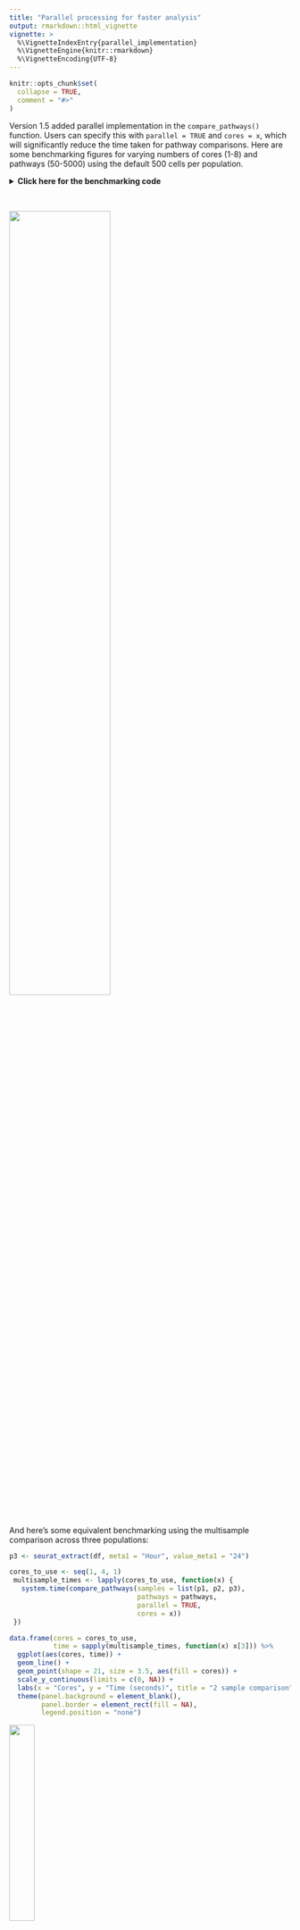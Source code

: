 ```yaml
---
title: "Parallel processing for faster analysis"
output: rmarkdown::html_vignette
vignette: >
  %\VignetteIndexEntry{parallel_implementation}
  %\VignetteEngine{knitr::rmarkdown}
  %\VignetteEncoding{UTF-8}
---
```


```r
knitr::opts_chunk$set(
  collapse = TRUE,
  comment = "#>"
)
```

Version 1.5 added parallel implementation in the `compare_pathways()` function. 
Users can specify this with `parallel = TRUE` and `cores = x`, which will significantly reduce the time taken for pathway comparisons.
Here are some benchmarking figures for varying numbers of cores (1-8) and pathways (50-5000) using the default 500 cells
per population.

<details>
  <summary>**Click here for the benchmarking code**</summary>

```r
library(SCPA)
library(msigdbr)
library(Seurat)
library(magrittr)
library(ggplot2)

df <- readRDS("naive_cd4.rds")

pathways <- msigdbr("Homo sapiens", "H") %>%
  format_pathways()

p1 <- seurat_extract(df, meta1 = "Hour", value_meta1 = "0")
p2 <- seurat_extract(df, meta1 = "Hour", value_meta1 = "12")

cores_to_use <- seq(1, 8, 1)
gene_set_multiplier <- c(1, 5, 10, 20, 40, 100)

two_sample_times <- list()
for (i in gene_set_multiplier) {
  two_sample_times[[as.character(i)]] <- lapply(cores_to_use, function(x) {
    system.time(compare_pathways_parallel(samples = list(p1, p2), pathways = rep(pathways, i), cores = x, downsample = 100))
  })
}

two_sample_times %>%
  lapply(function(x) lapply(x, function(c) c[3])) %>%
  unlist() %>%
  data.frame() %>%
  rename(time = ".") %>%
  mutate(time = time/60) %>%
  mutate(cores = rep(cores_to_use, times = 6)) %>%
  mutate(pathway_size = rep(50*(gene_set_multiplier), each = 8)) %>%
  ggplot(aes(cores, time)) +
  geom_smooth(se = F, col = "tomato", linewidth = 0.5) +
  facet_wrap(~pathway_size, scales = "free_y") +
  geom_point(shape = 21, size = 3.5, stroke = 0.3, aes(fill = cores)) +
  scale_y_continuous(limits = c(0, NA)) +
  scale_x_continuous(breaks = seq(1, 8, 1)) +
  labs(x = "Cores", y = "Time (minutes)", title = "Analysis time by cores and total pathways") +
  theme(panel.background = element_blank(),
        panel.border = element_rect(fill = NA),
        legend.position = "none")


```

</details>
\

![](../man/figures/two_sample_time_paths.png){width=60%}

And here's some equivalent benchmarking using the multisample comparison across three populations:

```r
p3 <- seurat_extract(df, meta1 = "Hour", value_meta1 = "24")

cores_to_use <- seq(1, 4, 1)
 multisample_times <- lapply(cores_to_use, function(x) {
   system.time(compare_pathways(samples = list(p1, p2, p3), 
                                pathways = pathways, 
                                parallel = TRUE,
                                cores = x))
 })

data.frame(cores = cores_to_use,
           time = sapply(multisample_times, function(x) x[3])) %>%
  ggplot(aes(cores, time)) +
  geom_line() +
  geom_point(shape = 21, size = 3.5, aes(fill = cores)) +
  scale_y_continuous(limits = c(0, NA)) +
  labs(x = "Cores", y = "Time (seconds)", title = "2 sample comparison") +
  theme(panel.background = element_blank(),
        panel.border = element_rect(fill = NA),
        legend.position = "none")

```

![](../man/figures/multisample_time.png){width=30%}



